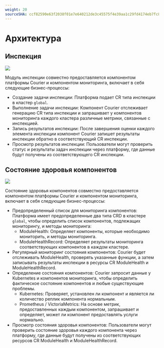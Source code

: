 ```yaml
---
weight: 20
sourceSHA: ccf82590e63f2038f01e7e640212de3c45575f4e39aa1c29fd4174eb7fc8b863
---
```


# Архитектура

## Инспекция

![](../../../en/observability/inspection/assets/inspection_flow.png)

Модуль инспекции совместно предоставляется компонентом платформы Courier и компонентом мониторинга, включает в себя следующие бизнес-процессы:

- Создание задачи инспекции: Платформа подает CR типа инспекции в кластер `global`.
- Выполнение задачи инспекции: Компонент Courier отслеживает генерацию CR типа инспекции и запрашивает у компонентов мониторинга каждого кластера различные метрики, связанные с инспекцией.
- Запись результатов инспекции: После завершения оценки каждого элемента инспекции компонент Courier запишет результаты инспекции обратно в соответствующий CR инспекции.
- Просмотр результатов инспекции: Пользователи могут проверить статус и результаты задач инспекции через платформу, где данные будут получены из соответствующего CR инспекции.

## Состояние здоровья компонентов

![](../../../en/observability/inspection/assets/healthcheck_flow.png)

Состояние здоровья компонентов совместно предоставляется компонентом платформы Courier и компонентом мониторинга, включает в себя следующие бизнес-процессы:

- Предопределенный список для мониторинга компонентов: Платформа имеет предопределенные два типа CRD в кластере `global`, чтобы определить список компонентов, подлежащих мониторингу, и методы мониторинга:
  - ModuleHealth: Определяет компоненты, которые необходимо мониторить, и методы мониторинга.
  - ModuleHealthRecord: Определяет результаты мониторинга соответствующих компонентов в каждом кластере.
- Регулярный мониторинг состояния компонентов: Courier будет отслеживать ModuleHealth, проверять указанные функции, а затем записывать результаты инспекции в ресурсы CR ModuleHealth и ModuleHealthRecord.
- Определение состояния компонентов: Courier запросит данные у Kubernetes и компонентов мониторинга, чтобы определить фактическое состояние компонентов и любые существующие проблемы.
  - Kubernetes: Проверяет, установлен ли компонент и является ли количество реплик компонента нормальным.
  - Prometheus / VictoriaMetrics: На основе метрик, предоставленных каждым компонентом, запрашивает и определяет, может ли компонент предоставлять услуги нормально.
- Просмотр состояния здоровья компонентов: Пользователи могут проверить состояние здоровья каждого компонента через платформу, где данные будут получены из соответствующих ресурсов CR ModuleHealth и ModuleHealthRecord.
